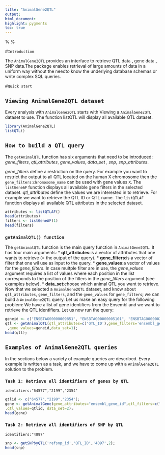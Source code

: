 ---
title: "AnimalGene2QTL"
output:
html_document:
highlight: pygments
toc: true
---
%\VignetteEngine{knitr::knitr}
%\VignetteIndexEntry{AnimalGene2QTL}

#`Introduction`

The `AnimalGene2QTL` provides an interface to retrieve QTL data ,
gene data , SNP data.The package enables retrieval of large amounts
of data in a uniform way without the needto know the underlying
database schemas or write complex SQL queries.

#`Quick start`

## `Viewing AnimalGene2QTL dataset`
Every analysis with `AnimalGene2QTL` starts with Viewing a
`AnimalGene2QTL` dataset to use.
The function listQTL will display all available QTL dataset.

```{r eval=TRUE}
library(AnimalGene2QTL)
listQTL()
```

## `How to build a QTL query`
The `getAnimalQTL` function has six arguments that need to be
introduced:
*gene_filters*, *qtl_attributes*, *gene_values*, *data_set*
, *snp*, *snp_attributes*.

*gene_filters* define a restriction on the query.
For example you want to restrict the output to all QTL located
on the human X chromosome
then the `gene_filters`:`chromosome_name` can be used with gene
values `X`.
The `listGeneAF` function displays all available gene filters
in the selected dataset.
*qtl_attributes* define the values we are interested in to retrieve.
For example we want to retrieve the QTL ID or QTL name.
The `listQTLAF` function displays all available QTL attributes
in the selected dataset.

```{r eval=TRUE}
attributes <- listQTLAF()
head(attributes)
filters <- listGeneAF(1)
head(filters)
```

### `getAnimalQTL() function`
The `getAnimalQTL` function is the main query function in
`AnimalGene2QTL`.
It has four main arguments:
* **qtl_attributes**:is a vector of attributes that one
wants to retrieve (= the output of the query).
* **gene_filters**:is a vector of filter that one wil use
as input to the query.
* **gene_values**:a vector of values for the *gene_filters*.
In case multple filter are in use, the *gene_values* argument
requires a list of values where each position
in the list corresponds to the position of the filters in the
*gene_filters* argument (see examples below).
* **data_set**:choose which animal QTL you want to retrieve.
Now that we selected a `AnimalGene2QTL` dataset, and know
about `qtl_attributes`,
`gene_filters`, and the `gene_values` for `gene_filters`;
we can build a `AnimalGene2QTL`
query. Let us make an easy query for the following problem:
We have a list of gene identifiers from the Ensembl and we
want to retrieve the QTL identifiers.
Let us now run the query:

```{r eval=TRUE}
geneid <- c("ENSBTAG00000009851", "ENSBTAG00000005101", "ENSBTAG00000036262")
qtl <- getAnimalQTL(qtl_attributes=c('QTL_ID'),gene_filters='ensembl_gene_id'
 ,gene_values=geneid,data_set=1);
head(qtl);
```

## `Examples of AnimalGene2QTL queries`
In the sections below a variety of example
queries are described.
Every example is written
as a task, and we have to come up with a `AnimalGene2QTL`
solution to the problem.

### `Task 1: Retrieve all identifiers of genes by QTL`
`identifiers:"64577","2199","2354"`

```{r eval=TRUE}
qtlid <- c("64577","2199","2354");
gene <- getAnimalGene(gene_attributes="ensembl_gene_id",qtl_filters=c("QTL_ID")
,qtl_values=qtlid, data_set=2);
head(gene)
```

### `Task 2: Retrieve all identifiers of SNP by QTL`
`identifiers:"4097"`

```{r eval=TRUE}
snp <- getSNPbyQTL('refsnp_id','QTL_ID','4097',2);
head(snp)
```